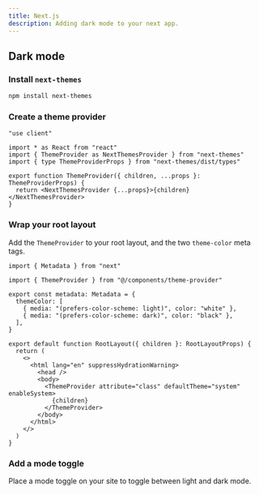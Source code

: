 ```yaml
---
title: Next.js
description: Adding dark mode to your next app.
---
```


## Dark mode

<Steps>

### Install `next-themes`

```bash
npm install next-themes
```

### Create a theme provider

```tsx title="components/theme-provider.tsx"
"use client"

import * as React from "react"
import { ThemeProvider as NextThemesProvider } from "next-themes"
import { type ThemeProviderProps } from "next-themes/dist/types"

export function ThemeProvider({ children, ...props }: ThemeProviderProps) {
  return <NextThemesProvider {...props}>{children}</NextThemesProvider>
}
```

### Wrap your root layout

Add the `ThemeProvider` to your root layout, and the two `theme-color` meta tags.

```tsx {1-2,4-9,17-19} title="app/layout.tsx"
import { Metadata } from "next"

import { ThemeProvider } from "@/components/theme-provider"

export const metadata: Metadata = {
  themeColor: [
    { media: "(prefers-color-scheme: light)", color: "white" },
    { media: "(prefers-color-scheme: dark)", color: "black" },
  ],
}

export default function RootLayout({ children }: RootLayoutProps) {
  return (
    <>
      <html lang="en" suppressHydrationWarning>
        <head />
        <body>
          <ThemeProvider attribute="class" defaultTheme="system" enableSystem>
            {children}
          </ThemeProvider>
        </body>
      </html>
    </>
  )
}
```

### Add a mode toggle

Place a mode toggle on your site to toggle between light and dark mode.

<ComponentPreview name="mode-toggle" className="[&_.preview]:items-start" />

</Steps>
